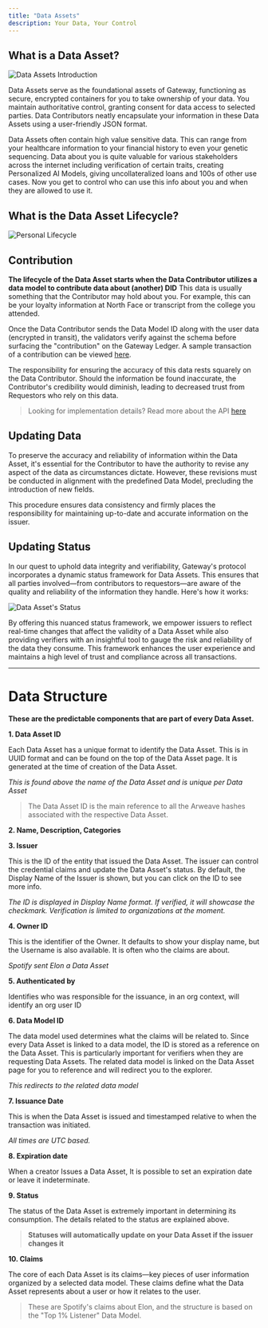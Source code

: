 ```yaml
---
title: "Data Assets"
description: Your Data, Your Control
---
```


## What is a Data Asset?

![Data Assets Introduction](/assets/core-concepts/what-is-a-pda.png)

Data Assets serve as the foundational assets of Gateway, functioning as secure, encrypted containers for you to take ownership of your data. You maintain authoritative control, granting consent for data access to selected parties. Data Contributors neatly encapsulate your information in these Data Assets using a user-friendly JSON format.

Data Assets often contain high value sensitive data. This can range from your healthcare information to your financial history to even your genetic sequencing. Data about you is quite valuable for various stakeholders across the internet including verification of certain traits, creating Personalized AI Models, giving uncollateralized loans and 100s of other use cases. Now you get to control who can use this info about you and when they are allowed to use it.

## What is the Data Asset Lifecycle?

![Personal Lifecycle](/assets/core-concepts/pda-lifecycle.png)

## Contribution

**The lifecycle of the Data Asset starts when the Data Contributor utilizes a data model to contribute data about (another) DID** This data is usually something that the Contributor may hold about you. For example, this can be your loyalty information at North Face or transcript from the college you attended.

Once the Data Contributor sends the Data Model ID along with the user data (encrypted in transit), the validators verify against the schema before surfacing the "contribution" on the Gateway Ledger. A sample transaction of a contribution can be viewed [here](https://sandbox.gateway.tech/explorer/transactions/65d5ce5b5f55a7755cecb1ed).

The responsibility for ensuring the accuracy of this data rests squarely on the Data Contributor. Should the information be found inaccurate, the Contributor's credibility would diminish, leading to decreased trust from Requestors who rely on this data.

> Looking for implementation details? Read more about the API [here](developer-guide/api-reference/introduction.mdx)

## Updating Data

To preserve the accuracy and reliability of information within the Data Asset, it's essential for the Contributor to have the authority to revise any aspect of the data as circumstances dictate. However, these revisions must be conducted in alignment with the predefined Data Model, precluding the introduction of new fields.

This procedure ensures data consistency and firmly places the responsibility for maintaining up-to-date and accurate information on the issuer.

## Updating Status

In our quest to uphold data integrity and verifiability, Gateway's protocol incorporates a dynamic status framework for Data Assets. This ensures that all parties involved—from contributors to requestors—are aware of the quality and reliability of the information they handle. Here's how it works:

![Data Asset's Status](/assets/core-concepts/pda-status.png)

By offering this nuanced status framework, we empower issuers to reflect real-time changes that affect the validity of a Data Asset while also providing verifiers with an insightful tool to gauge the risk and reliability of the data they consume. This framework enhances the user experience and maintains a high level of trust and compliance across all transactions.

---

# Data Structure

**These are the predictable components that are part of every Data Asset.**

**1. Data Asset ID**

Each Data Asset has a unique format to identify the Data Asset. This is in UUID format and can be found on the top of the Data Asset page. It is generated at the time of creation of the Data Asset.

_This is found above the name of the Data Asset and is unique per Data Asset_

> The Data Asset ID is the main reference to all the Arweave hashes associated with the respective Data Asset.

**2. Name, Description, Categories**

**3. Issuer**

This is the ID of the entity that issued the Data Asset. The issuer can control the credential claims and update the Data Asset's status.
By default, the Display Name of the Issuer is shown, but you can click on the ID to see more info.

_The ID is displayed in Display Name format. If verified, it will showcase the checkmark. Verification is limited to organizations at the moment._

**4. Owner ID**

This is the identifier of the Owner. It defaults to show your display name, but the Username is also available.
It is often who the claims are about.

_Spotify sent Elon a Data Asset_

**5. Authenticated by**

Identifies who was responsible for the issuance, in an org context, will identify an org user ID

**6. Data Model ID**

The data model used determines what the claims will be related to. Since every Data Asset is linked to a data model, the ID is stored as a reference on the Data Asset. This is particularly important for verifiers when they are requesting Data Assets. The related data model is linked on the Data Asset page for you to reference and will redirect you to the explorer.

_This redirects to the related data model_

**7. Issuance Date**

This is when the Data Asset is issued and timestamped relative to when the transaction was initiated.

_All times are UTC based._

**8. Expiration date**

When a creator Issues a Data Asset, It is possible to set an expiration date or leave it indeterminate.

**9. Status**

The status of the Data Asset is extremely important in determining its consumption. The details related to the status are explained above.

> **Statuses will automatically update on your Data Asset if the issuer changes it**

**10. Claims**

The core of each Data Asset is its claims—key pieces of user information organized by a selected data model. These claims define what the Data Asset represents about a user or how it relates to the user.

> These are Spotify's claims about Elon, and the structure is based on the "Top 1% Listener" Data Model.
